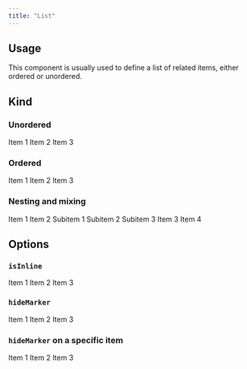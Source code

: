```yaml
---
title: "List"
---
```



## Usage

This component is usually used to define a list of related items, either ordered or unordered.

## Kind

### Unordered

<List>
  <ListItem>Item 1</ListItem>
  <ListItem>Item 2</ListItem>
  <ListItem>Item 3</ListItem>
</List>

### Ordered

<List as="ol">
  <ListItem>Item 1</ListItem>
  <ListItem>Item 2</ListItem>
  <ListItem>Item 3</ListItem>
</List>

### Nesting and mixing

<List>
  <ListItem>Item 1</ListItem>
  <ListItem>
    Item 2
    <List as="ol">
      <ListItem>Subitem 1</ListItem>
      <ListItem>Subitem 2</ListItem>
      <ListItem>Subitem 3</ListItem>
    </List>
  </ListItem>
  <ListItem>Item 3</ListItem>
  <ListItem>Item 4</ListItem>
</List>

## Options

### <code>isInline</code>

<List isInline>
  <ListItem>Item 1</ListItem>
  <ListItem>Item 2</ListItem>
  <ListItem>Item 3</ListItem>
</List>

### <code>hideMarker</code>

<List hideMarker>
  <ListItem>Item 1</ListItem>
  <ListItem>Item 2</ListItem>
  <ListItem>Item 3</ListItem>
</List>

### <code>hideMarker</code> on a specific item

<List>
  <ListItem>Item 1</ListItem>
  <ListItem hideMarker>Item 2</ListItem>
  <ListItem>Item 3</ListItem>
</List>
